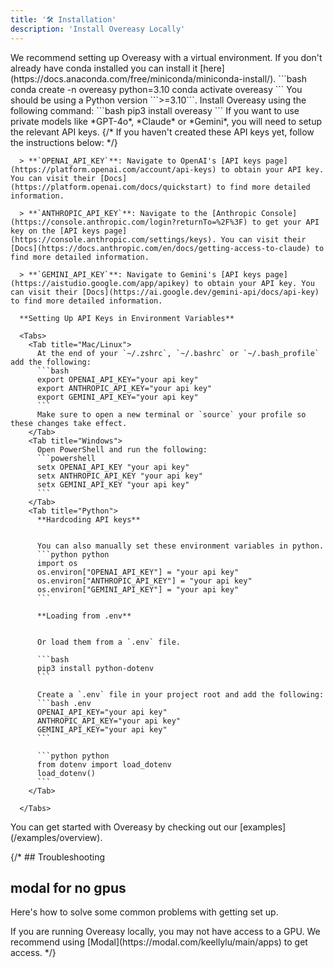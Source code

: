 ```yaml
---
title: '🛠️ Installation'
description: 'Install Overeasy Locally'
---
```



<Steps>
  <Step title="Set up Virtual Environment (Optional)">
    We recommend setting up Overeasy with a virtual environment. 
    If you don't already have conda installed you can install it [here](https://docs.anaconda.com/free/miniconda/miniconda-install/).
    ```bash
    conda create -n overeasy python=3.10
    conda activate overeasy
    ```
  </Step>


  <Step title="Install Overeasy">
    <Info>
      You should be using a Python version ```>=3.10```.
    </Info>
    Install Overeasy using the following command:
    ```bash
    pip3 install overeasy
    ```
  </Step>

  <Step title="Setup API Keys">
      If you want to use private models like *GPT-4o*, *Claude* or *Gemini*, you will need to setup the relevant API keys.
      {/* If you haven't created these API keys yet, follow the instructions below: */}

      > **`OPENAI_API_KEY`**: Navigate to OpenAI's [API keys page](https://platform.openai.com/account/api-keys) to obtain your API key.  You can visit their [Docs](https://platform.openai.com/docs/quickstart) to find more detailed information.

      > **`ANTHROPIC_API_KEY`**: Navigate to the [Anthropic Console](https://console.anthropic.com/login?returnTo=%2F%3F) to get your API key on the [API keys page](https://console.anthropic.com/settings/keys). You can visit their [Docs](https://docs.anthropic.com/en/docs/getting-access-to-claude) to find more detailed information.

      > **`GEMINI_API_KEY`**: Navigate to Gemini's [API keys page](https://aistudio.google.com/app/apikey) to obtain your API key. You can visit their [Docs](https://ai.google.dev/gemini-api/docs/api-key) to find more detailed information.

      **Setting Up API Keys in Environment Variables**

      <Tabs>
        <Tab title="Mac/Linux">
          At the end of your `~/.zshrc`, `~/.bashrc` or `~/.bash_profile` add the following:
          ```bash
          export OPENAI_API_KEY="your api key"
          export ANTHROPIC_API_KEY="your api key"
          export GEMINI_API_KEY="your api key"
          ```
          Make sure to open a new terminal or `source` your profile so these changes take effect.
        </Tab>
        <Tab title="Windows">
          Open PowerShell and run the following:
          ```powershell
          setx OPENAI_API_KEY "your api key"
          setx ANTHROPIC_API_KEY "your api key"
          setx GEMINI_API_KEY "your api key"
          ```
        </Tab>
        <Tab title="Python">
          **Hardcoding API keys**


          You can also manually set these environment variables in python.
          ```python python
          import os
          os.environ["OPENAI_API_KEY"] = "your api key"
          os.environ["ANTHROPIC_API_KEY"] = "your api key"
          os.environ["GEMINI_API_KEY"] = "your api key"
          ```

          **Loading from .env**


          Or load them from a `.env` file.

          ```bash 
          pip3 install python-dotenv
          ```

          Create a `.env` file in your project root and add the following:
          ```bash .env
          OPENAI_API_KEY="your api key"
          ANTHROPIC_API_KEY="your api key"
          GEMINI_API_KEY="your api key"
          ```

          ```python python
          from dotenv import load_dotenv
          load_dotenv()
          ```
        </Tab>

      </Tabs>
  </Step>

  <Step title="🎉 Congrats">
    You can get started with Overeasy by checking out our [examples](/examples/overview).
  </Step>

</Steps>







{/* ## Troubleshooting

## modal for no gpus

Here's how to solve some common problems with getting set up.

<AccordionGroup>
  <Accordion title="Why am I getting a __ error?">
    If you are running Overeasy locally, you may not have access to a GPU. 
    We recommend using [Modal](https://modal.com/keellylu/main/apps) to get access.
  </Accordion>
</AccordionGroup> */}
